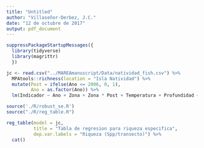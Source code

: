 ```yaml
---
title: "Untitled"
author: "Villaseñor-Derbez, J.C."
date: "12 de octubre de 2017"
output: pdf_document
---
```


```r
suppressPackageStartupMessages({
  library(tidyverse)
  library(magrittr)
  })
```

```r
jc <- read.csv("../MAREAmanuscript/Data/natividad_fish.csv") %>%
  MPAtools::richness(location = "Isla Natividad") %>%
  mutate(Post = ifelse(Ano <= 2006, 0, 1),
         Ano = as.factor(Ano)) %>%
  lm(Indicador ~ Ano + Zona + Zona * Post + Temperatura + Profundidad + Visibilidad, data = .)
```

```r
source('./R/robust_se.R')
source("./R/reg_table.R")
```


```r
reg_table(model = jc,
          title = "Tabla de regresion para riqueza especifica",
          dep.var.labels = "Riqueza (Spp/transecto)") %>% 
  cat()
```

